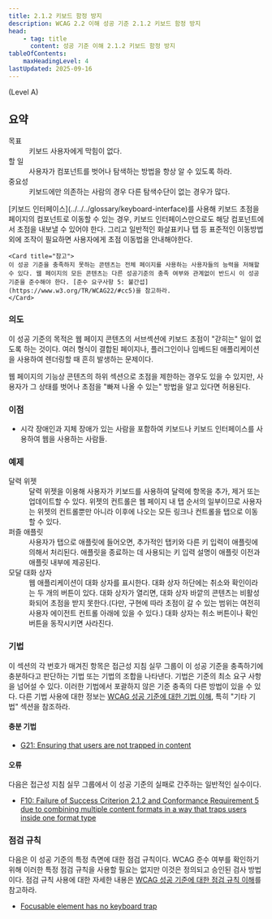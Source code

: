 ```yaml
---
title: 2.1.2 키보드 함정 방지
description: WCAG 2.2 이해 성공 기준 2.1.2 키보드 함정 방지
head:
    - tag: title
      content: 성공 기준 이해 2.1.2 키보드 함정 방지
tableOfContents:
    maxHeadingLevel: 4
lastUpdated: 2025-09-16
---
```



(Level A)

## 요약

<dl>
<dt>목표</dt>
<dd>키보드 사용자에게 막힘이 없다.</dd>
<dt>할 일</dt>
<dd>사용자가 컴포넌트를 벗어나 탐색하는 방법을 항상 알 수 있도록 하라.</dd>
<dt>중요성</dt>
<dd>키보드에만 의존하는 사람의 경우 다른 탐색수단이 없는 경우가 많다.</dd>
</dl>

<Card title="성공 기준(SC)">
[키보드 인터페이스](../../../glossary/keyboard-interface)를 사용해 키보드 초점을 페이지의 컴포넌트로 이동할 수 있는 경우, 키보드 인터페이스만으로도 해당 컴포넌트에서 초점을 내보낼 수 있어야 한다. 그리고 일반적인 화살표키나 탭 등 표준적인 이동방법 외에 조작이 필요하면 사용자에게 초점 이동법을 안내해야한다.

    <Card title="참고">
    이 성공 기준을 충족하지 못하는 콘텐츠는 전체 페이지를 사용하는 사용자들의 능력을 저해할 수 있다. 웹 페이지의 모든 콘텐츠는 다른 성공기준의 충족 여부와 관계없이 반드시 이 성공기준을 준수해야 한다. [준수 요구사항 5: 불간섭](https://www.w3.org/TR/WCAG22/#cc5)을 참고하라.
    </Card>
</Card>


### 의도
이 성공 기준의 목적은 웹 페이지 콘텐츠의 서브섹션에 키보드 초점이 "갇히는" 일이 없도록 하는 것이다. 여러 형식이 결합된 페이지나, 플러그인이나 임베드된 애플리케이션을 사용하여 렌더링할 때 흔히 발생하는 문제이다.

웹 페이지의 기능상 콘텐츠의 하위 섹션으로 초점을 제한하는 경우도 있을 수 있지만, 사용자가 그 상태를 벗어나 초점을 "빠져 나올 수 있는" 방법을 알고 있다면 허용된다.

### 이점

*   시각 장애인과 지체 장애가 있는 사람을 포함하여 키보드나 키보드 인터페이스를 사용하여 웹을 사용하는 사람들.

### 예제

<dl>
    <dt>달력 위젯</dt>
    <dd>
        달력 위젯을 이용해 사용자가 키보드를 사용하여 달력에 항목을 추가, 제거 또는 업데이트할 수 있다. 위젯의 컨트롤은 웹 페이지 내 탭 순서의 일부이므로 사용자는 위젯의 컨트롤뿐만 아니라 이후에 나오는 모든 링크나 컨트롤을 탭으로 이동할 수 있다.
    </dd>
    <dt>퍼즐 애플릿</dt>
    <dd>
        사용자가 탭으로 애플릿에 들어오면, 추가적인 탭키와 다른 키 입력이 애플릿에 의해서 처리된다. 애플릿을 종료하는 데 사용되는 키 입력 설명이 애플릿 이전과 애플릿 내부에 제공된다.
    </dd>
    <dt>모달 대화 상자</dt>
    <dd>
        웹 애플리케이션이 대화 상자를 표시한다. 대화 상자 하단에는 취소와 확인이라는 두 개의 버튼이 있다. 대화 상자가 열리면, 대화 상자 바깥의 콘텐츠는 비활성화되어 초점을 받지 못한다.(다만, 구현에 따라 초점이 갈 수 있는 범위는 여전히 사용자 에이전트 컨트롤 아래에 있을 수 있다.) 대화 상자는 취소 버튼이나 확인 버튼을 동작시키면 사라진다.
    </dd>
</dl>

### 기법

이 섹션의 각 번호가 매겨진 항목은 접근성 지침 실무 그룹이 이 성공 기준을 충족하기에 충분하다고 판단하는 기법 또는 기법의 조합을 나타낸다. 기법은 기준의 최소 요구 사항을 넘어설 수 있다. 이러한 기법에서 포괄하지 않은 기준 충족의 다른 방법이 있을 수 있다. 다른 기법 사용에 대한 정보는 [WCAG 성공 기준에 대한 기법 이해](../understanding-techniques), 특히 "기타 기법" 섹션을 참조하라.

#### 충분 기법

*   [G21: Ensuring that users are not trapped in content](https://www.w3.org/WAI/WCAG22/Techniques/general/G21)

#### 오류

다음은 접근성 지침 실무 그룹에서 이 성공 기준의 실패로 간주하는 일반적인 실수이다.

*   [F10: Failure of Success Criterion 2.1.2 and Conformance Requirement 5 due to combining multiple content formats in a way that traps users inside one format type](https://www.w3.org/WAI/WCAG22/Techniques/failures/F10)

### 점검 규칙

다음은 이 성공 기준의 특정 측면에 대한 점검 규칙이다. WCAG 준수 여부를 확인하기 위해 이러한 특정 점검 규칙을 사용할 필요는 없지만 이것은 정의되고 승인된 검사 방법이다. 점검 규칙 사용에 대한 자세한 내용은 [WCAG 성공 기준에 대한 점검 규칙 이해](../understanding-act-rules)를 참고하라.

*   [Focusable element has no keyboard trap](https://www.w3.org/WAI/standards-guidelines/act/rules/80af7b/proposed/)

